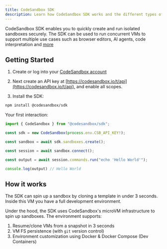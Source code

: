 ```yaml
---
title: CodeSandbox SDK
description: Learn how CodeSandbox SDK works and the different types of projects you can create and develop.
---
```



<Hero
  title="CodeSandbox SDK"
  subtitle="Programmatically spin up (AI) sandboxes"
/>

CodeSandbox SDK enables you to quickly create and run isolated sandboxes securely.
The SDK can be used to run concurrent VMs to support multiple use cases such as browser editors, AI agents, code interpretation and [more](/sdk/use-cases.mdx)

## Getting Started

1. Create or log into your [CodeSandbox account](https://codesandbox.io/signin)

2. Next create an API key at [https://codesandbox.io/t/api](https://codesandbox.io/t/api), and enable all scopes.

3. Install the SDK:

```bash
npm install @codesandbox/sdk
```

Your first interaction:

```js
import { CodeSandbox } from "@codesandbox/sdk";

const sdk = new CodeSandbox(process.env.CSB_API_KEY!);

const sandbox = await sdk.sandboxes.create();

const session = await sandbox.connect();

const output = await session.commands.run("echo 'Hello World'");

console.log(output) // Hello World
```

## How it works

The SDK can spin up a sandbox by cloning a template in under 3 seconds. Inside this VM you have a full development environment.

Under the hood, the SDK uses CodeSandbox's microVM infrastructure to spin up sandboxes. The environment supports:

1. Resume/clone VMs from a snapshot in 3 seconds
2. VM FS persistence (with `git` version control)
3. Environment customization using Docker & Docker Compose (Dev Containers)

